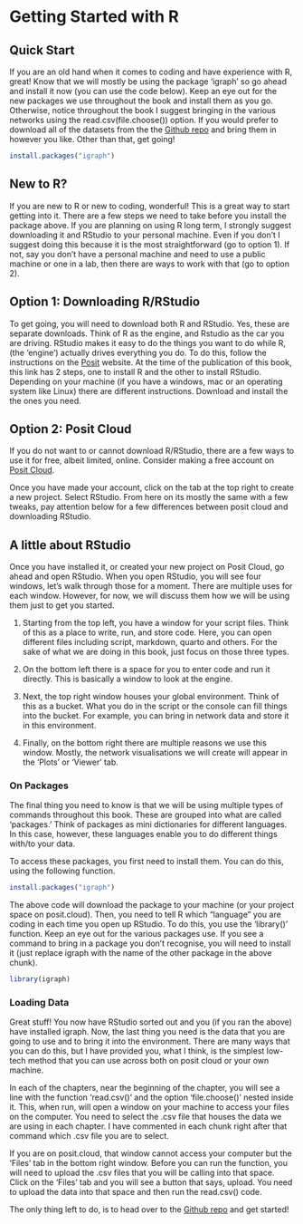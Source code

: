 # Getting Started with R

## Quick Start

If you are an old hand when it comes to coding and have experience with R, great! Know that we will mostly be using the package 'igraph' so go ahead and install it now (you can use the code below). Keep an eye out for the new packages we use throughout the book and install them as you go. Otherwise, notice throughout the book I suggest bringing in the various networks using the read.csv(file.choose()) option. If you would prefer to download all of the datasets from the the [Github repo](https://github.com/Tom-R-Leppard/SP25_SNA_Book/tree/main/Social%20Network%20Analysis%20-%20Data) and bring them in however you like. Other than that, get going!

```r
install.packages("igraph")
```

## New to R?

If you are new to R or new to coding, wonderful! This is a great way to start getting into it. There are a few steps we need to take before you install the package above. If you are planning on using R long term, I strongly suggest downloading it and RStudio to your personal machine. Even if you don't I suggest doing this because it is the most straightforward (go to option 1). If not, say you don't have a personal machine and need to use a public machine or one in a lab, then there are ways to work with that (go to option 2).

## Option 1: Downloading R/RStudio

To get going, you will need to download both R and RStudio. Yes, these are separate downloads. Think of R as the engine, and Rstudio as the car you are driving. RStudio makes it easy to do the things you want to do while R, (the 'engine') actually drives everything you do. To do this, follow the instructions on the [Posit](https://posit.co/download/rstudio-desktop/) website. At the time of the publication of this book, this link has 2 steps, one to install R and the other to install RStudio. Depending on your machine (if you have a windows, mac or an operating system like Linux) there are different instructions. Download and install the the ones you need.

## Option 2: Posit Cloud

If you do not want to or cannot download R/RStudio, there are a few ways to use it for free, albeit limited, online. Consider making a free account on [Posit Cloud](https://login.posit.cloud/login?redirect=%2Foauth%2Fauthorize%3Fredirect_uri%3Dhttps%253A%252F%252Fposit.cloud%252Flogin%26client_id%3Dposit-cloud%26response_type%3Dcode%26show_auth%3D0&product=cloud).

Once you have made your account, click on the tab at the top right to create a new project. Select RStudio. From here on its mostly the same with a few tweaks, pay attention below for a few differences between posit cloud and downloading RStudio.

## A little about RStudio

Once you have installed it, or created your new project on Posit Cloud, go ahead and open RStudio. When you open RStudio, you will see four windows, let's walk through those for a moment. There are multiple uses for each window. However, for now, we will discuss them how we will be using them just to get you started.

1.  Starting from the top left, you have a window for your script files. Think of this as a place to write, run, and store code. Here, you can open different files including script, markdown, quarto and others. For the sake of what we are doing in this book, just focus on those three types.

2.  On the bottom left there is a space for you to enter code and run it directly. This is basically a window to look at the engine.

3.  Next, the top right window houses your global environment. Think of this as a bucket. What you do in the script or the console can fill things into the bucket. For example, you can bring in network data and store it in this environment.

4.  Finally, on the bottom right there are multiple reasons we use this window. Mostly, the network visualisations we will create will appear in the 'Plots' or 'Viewer' tab.

### On Packages

The final thing you need to know is that we will be using multiple types of commands throughout this book. These are grouped into what are called 'packages.' Think of packages as mini dictionaries for different languages. In this case, however, these languages enable you to do different things with/to your data.

To access these packages, you first need to install them. You can do this, using the following function.

```r
install.packages("igraph")
```

The above code will download the package to your machine (or your project space on posit.cloud). Then, you need to tell R which "language" you are coding in each time you open up RStudio. To do this, you use the 'library()' function. Keep an eye out for the various packages use. If you see a command to bring in a package you don't recognise, you will need to install it (just replace igraph with the name of the other package in the above chunk).

```r
library(igraph)
```

### Loading Data

Great stuff! You now have RStudio sorted out and you (if you ran the above) have installed igraph. Now, the last thing you need is the data that you are going to use and to bring it into the environment. There are many ways that you can do this, but I have provided you, what I think, is the simplest low-tech method that you can use across both on posit cloud or your own machine.

In each of the chapters, near the beginning of the chapter, you will see a line with the function 'read.csv()' and the option 'file.choose()' nested inside it. This, when run, will open a window on your machine to access your files on the computer. You need to select the .csv file that houses the data we are using in each chapter. I have commented in each chunk right after that command which .csv file you are to select.

If you are on posit.cloud, that window cannot access your computer but the 'Files' tab in the bottom right window. Before you can run the function, you will need to upload the .csv files that you will be calling into that space. Click on the 'Files' tab and you will see a button that says, upload. You need to upload the data into that space and then run the read.csv() code.

The only thing left to do, is to head over to the [Github repo](https://github.com/Tom-R-Leppard/SP25_SNA_Book/tree/main/Social%20Network%20Analysis%20-%20Data) and get started!
